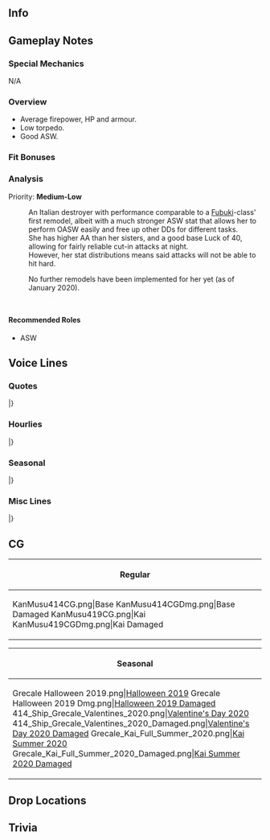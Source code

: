 ==Info==
{{KanmusuInfo|ID=414}}
{{KanmusuInfo|ID=419}}

==Gameplay Notes==
===Special Mechanics===
N/A

===Overview===
* Average firepower, HP and armour.
* Low torpedo.
* Good ASW.

===Fit Bonuses===
{{:{{BASEPAGENAME}}/Equipment Bonuses}}
{{clear}}

===Analysis===
Priority: '''Medium-Low'''
:An Italian destroyer with performance comparable to a [[Fubuki]]-class' first remodel, albeit with a much stronger ASW stat that allows her to perform OASW easily and free up other DDs for different tasks.
:She has higher AA than her sisters, and a good base Luck of 40, allowing for fairly reliable cut-in attacks at night.
:However, her stat distributions means said attacks will not be able to hit hard.

:No further remodels have been implemented for her yet (as of January 2020).

:<small style="color: white">Mia moglie.</small>

====Recommended Roles====
* ASW

==Voice Lines==
===Quotes===
{{ShipquoteHeader}}
{{ShipquoteKai
|scenario = Introduction
|origin =Buon giorno！あたしがMaestrale級駆逐艦次女のGrecale。提督、あたしも可愛がってよね？うふぅ、かわいい！
|translation = Good day! I'm the 2nd of the Maestrale-class destroyers, Grecale. Admiral, you better treat me nicely alright? Ufu, you're cute!<ref>She's asking you to spoil her.</ref>
}}
{{ShipquoteKai|kai = true
|scenario = Introduction
|origin =Buon giorno！Maestrale級駆逐艦次女のGrecale。提督、ちゃんと可愛がってよね？可愛がってくれないと…知らないよ。
|translation =Good day! I'm the 2nd of the Maestrale-class destroyers, Grecale. Admiral, you better treat me really nicely alright? I don't know what I'll do... if you don't.
}}
{{ShipquoteKai
|scenario = Library
|origin =イタリア海軍Maestrale級駆逐艦の次女、Grecaleよ。何？あんまりジロジロ見ないでよ。姉妹たちとの第十駆逐隊で、結構頑張ったのよ。みんな行ってしまったけれど、あたしは戦え抜けた。そして、戦いの後も海の守りについたの。主武装を撤去した司令艦として。覚えておいて。
|translation =I'm the 2nd of the Italian Navy's Maestrale-class destroyers, Grecale. What? Don't keep staring at me. I worked hard with my sisters in the 10th Destroyer Division. Everyone else was gone in the end but I survived the war. After the war, I continued to protect the seas.<ref>She was part of the Marina Militare.</ref> I was even disarmed to serve as the command ship.<ref>In 1959-1960 her weapons were removed and she was converted into a command ship to take over from [[Duca degli Abruzzi]].</ref> Make sure you remember me.
}}
{{ShipquoteKai
|scenario = Secretary 1
|origin =ていとく、ciao!
|translation =Admiral, hello!
}}
{{ShipquoteKai
|scenario = Secretary 2
|origin =あっ、今。Ciao! Ciao! やだ、かわいい。
|translation = Ah, just then. Hello! Hello! My, how cute.
}}
{{ShipquoteKai|kai = true
|scenario = Secretary 2
|origin =提督、こっち、こっち。Ciao! Ciao! やだ、本当かわいい。
|translation =Admiral, look over here. Hello! Hello! My, you're really cute.
}}
{{ShipquoteKai
|scenario = Secretary 3
|origin =提督、ほら、ひらひら！今、見た？見たでしょう！もう、えっちなんだか…って、あれ、どこ見てんの？ちゃんと見てよ！こっちよ！こっち！
|translation = Admiral, look here, flutter, flutter! Did you see just now? You saw didn't you! Jeez, you're so lewd... Eh, huh, where are you looking? Look at me! Look right at me! Look!<ref>She's flapping her skirt.</ref>
}}
{{ShipquoteKai
|scenario = Idle
|origin =ほぉ、Garibaldiじゅん！Ciao!うん、今退屈。そうだよ、昔Garibaldiが改修に入るから、あたしが担当したんだよ！司令部施設を入れるために武装を粗方取っちゃって。大変だったよ！
|translation =Oh, it's Garibaldi! Hello! Yeah, I'm bored now. You know back when you were being remodelled I was put in charge! Nearly all my weapons were stripped to make room for the command facilities. It was really troublesome!<ref>Her role as a command ship was temporary until [[Giuseppe Garibaldi]]'s remodel was completed in 1964.</ref>
}}
{{ShipquoteKai
|scenario = Secretary Married
|origin =あぁ、大淀さん？うん、なんか親近感ある。なんでだろう。提督はどう？はっ、好きなの？まじなの？…大人をからかうなって？まあ、いいんじゃあい！かわいい！
|translation =Ah, Ooyodo? Yeah, I feel a kind of kinship with her. I wonder why. Why do you ask? Ah, do you like her? You seriously do? ..."Don't make fun of adults"? Come on, it's fine! You're cute!<ref>They were both command ships.</ref>
}}
{{ShipquoteKai
|scenario = Wedding
|origin =提督、何？こんなとこ呼び出して…なんか改まちゃって。まさか、告白とか、プロポーズとか？うふぅ、なんちゃって…えっ？あぁ、まじ？うそ、まじで？…あぁ、そうなんだ。そうか…あはぁ、うん。いいよ。提督さん、意外と人を見る目あるね。えへへぇ。
|translation =Admiral, what is it? To call me out to a place like this... You're being so formal. Could it be a confession or propsal? Ufu, just kidding... Eh? Ah, it is? No way, seriously? ...Ah, so it is. I see... Aha, yes. I accept. Admiral, this new side of you is surprising.
}}
{{ShipquoteKai
|scenario = Looking At Scores
|origin =あぁ、なに？数字とか見たいの？いいけど。これかな？
|translation =Ah, what is it? You want to see the numbers or something? Alright. Is this it?
}}
{{ShipquoteKai
|scenario = Joining A Fleet
|origin =第十駆逐隊、Grecale、出発！
|translation =10th Destroyer Division, Grecale, setting off!
}}
{{ShipquoteKai
|scenario = Equipment 1
|origin =へぇ、いいんじゃない。Grazie!
|translation =Hmmm, it's pretty good. Thanks!
}}
{{ShipquoteKai
|scenario = Equipment 2
|origin =魚雷って、こんなにいる？ん、いるか。
|translation =Do I need this many torpedos? Hmm, I guess there is.
}}
{{ShipquoteKai|kai = true
|scenario = Equipment 2
|origin =魚雷、大事じゃない？えっ、対空？んー、そうね。
|translation =Torpedos are important, aren't they? Eh, anti-air? Hmmm, you're right.
}}
{{ShipquoteKai
|scenario = Equipment 3
|origin =へぇー、いいんじゃない。
|translation =Hmm, it's pretty good.
}}
{{ShipquoteKai
|scenario = Supply
|origin =Grazie！お礼は言っとく。
|translation =Thanks! You have my gratitude.
}}
{{ShipquoteKai|kai = true
|scenario = Supply
|origin =Grazie！お礼はキスがいい？そう？
|translation = Thanks! Is a kiss fine as a thank you? No?
}}
{{ShipquoteKai
|scenario = Docking Minor
|origin =あぁ、汗かいちゃった。シャワー、シャワー。
|translation = Aaah, I'm all sweaty. I'm going to take a shower.
}}
{{ShipquoteKai
|scenario = Docking Major
|origin =やだ、やだ。ちょっと痛い。直してくるね。
|translation = Oh no, oh no. I'm a bit hurt. I'll go get fixed up.
}}
{{ShipquoteKai
|scenario = Construction
|origin =なんか出来たみたい。
|translation =Looks like something is complete.
}}
{{ShipquoteKai
|scenario = Returning From Sortie
|origin =提督、みんな帰てきたよ。お疲れだよね。
|translation =Admiral, everyone is back. Good work.
}}
{{ShipquoteKai
|scenario = Starting A Sortie
|origin =姉さん、Libe、ついてきて！イタリア水雷魂ガツンっと見せ…あれ、Sciroccoは？
|translation =Mae, Libe, follow me! We'll show them the raging soul of the Italian torpedo squadr... Huh, where's Scirocco?
}}
{{ShipquoteKai
|scenario = Battle Start
|origin =はぁ、敵さんだよ。やだね。まあ、仕方ない。みんな、用意して。喧嘩だ、喧嘩！
|translation =*Sigh*, it's the enemy. I don't wanna. Well, no helping it. Everyone, get ready. It's time for a fight!
}}
{{ShipquoteKai
|scenario = Attack
|origin =ぶっ放せ！Fuoco!
|translation = Let loose! Fire!
}}
{{ShipquoteKai
|scenario = Air Battle/Daytime Spotting/Night Battle Attack
|origin =こんなんで、どうよ！？
|translation =How's this!?
}}
{{ShipquoteKai
|scenario = Night Battle
|origin =Grecale、夜のお仕事入ります。行っちゃえ！
|translation =Grecale, beginning night work. Let's go!
}}
{{ShipquoteKai
|scenario = MVP
|origin =いい北東の風吹いちゃったね。あたし、意外とやるんだ。また期待しても、いいよ。
|translation =There's a nice wind blowing from the north-east. I'm surprisingly useful. You can expect more from me.
}}
{{ShipquoteKai
|scenario = Minor Damage 1
|origin =あぁー、もう！
|translation =Aaah, jeez!
}}
{{ShipquoteKai
|scenario = Minor Damage 2
|origin =もう、しつこい！そういうの嫌われるよ！
|translation = Aaah, so annoying! I hate this!
}}
{{ShipquoteKai
|scenario = Major Damage
|origin =やだ、やだ、もうありえないし。あたし、絶対沈まないからね！
|translation =Oh no, no, I can't believe this is happening. I definitely won't sink!
}}
{{ShipquoteKai
|scenario = Sunk
|origin =うそ…うそでしょう…あたし、沈むって知らない…えぇ？やだ…うそ…うそだ！
|translation =No way... this can't be happening... I don't know what it's like to sink... Eh... No... Oh no... This can't be real!
}}
|}
<references/>
{{clear}}

===Hourlies===
{{ShipquoteHeader | type = hourly}}
{{ShipquoteKai|kai = true
|scenario = 00:00
|origin =本日は…んー…このMaestrale級の次女、あたし、Grecaleちゃんが秘書官を担当するよ。いいよね？
|translation =Today... Mmm... I, Grecale, 2nd of the Maestrale-class will be your secretary. That's fine right?
}}
{{ShipquoteKai|kai = true
|scenario = 01:00
|origin =時報でしょう？マルヒトマルマル。うん、こんな簡単。あたし、意外と頭いいんだ。見直した？
|translation =The hourly announcement? 0100. Yup, this is easy. I've got a pretty good head on my shoulders. Did that make you think better of me?
}}
{{ShipquoteKai|kai = true
|scenario = 02:00
|origin =マルフタマルマル。提督、どう？うまいっしょう？えへへぇ。
|translation =0200. Admiral, how's that? I'm good at this right? Ehehe.
}}
{{ShipquoteKai|kai = true
|scenario = 03:00
|origin =マルサンマルマル。やばい、もうちょっと飽きてきた。
|translation =0300. Oh no, I'm getting a bit bored already.
}}
{{ShipquoteKai|kai = true
|scenario = 04:00
|origin =マルヨンマルマル。提督、まだ起きてる？あたし、ちょっと寝ていい？えぇ、だめ？
|translation =0400. Admiral, you're still awake? Can I sleep for a while? Eh, I can't?
}}
{{ShipquoteKai|kai = true
|scenario = 05:00
|origin =マルゴーマルマル。んー、もう朝か？お肌に悪いなぁ、これ。ん…はうぅー。
|translation =0500. Ngh, it's morning already? This is bad for my skin. Ngh... *yaaaawn*.
}}
{{ShipquoteKai|kai = true
|scenario = 06:00
|origin =マルロクマルマル。あぁ、あれね？おまかせ。艦隊、総員起こし！朝だ！起きろう！
|translation =0600. Ah, I need to do that right? Fleet, all hands assemble! It's morning! Wake up!
}}
{{ShipquoteKai|kai = true
|scenario = 07:00
|origin =マルナナマルマル。朝食はどこ？えっ、あたし？なんで？
|translation =0700. Where's breakfast? Eh, I need to make it? Why me?
}}
{{ShipquoteKai|kai = true
|scenario = 08:00
|origin =提督が作った日本式の朝食、なかなかよ。お店出せるじゃない？ごちそうさま。
|translation =The Japanese-style breakfast you made is quite good. Couldn't you open a store with this? Thanks for the meal.
}}
{{ShipquoteKai|kai = true
|scenario = 09:00
|origin =マルキュウマルマル。あぁ、姉さん、おはよう。ん？なに難しい顔してんの？…えぇ、日本語？おぉ。
|translation =0900. Ah, Mae, good morning. Hmmm, why do you look so serious? ...Eh, Japanese? Oh.
}}
{{ShipquoteKai|kai = true
|scenario = 10:00
|origin =ヒトマルマルマ…はぁ、Italiaさん、Libe、おはよう！ん、そろそろ艦隊出撃しちゃいます？
|translation =100... Ah, Italia, Libe, good morning! Hmm, shall we sortie the fleet soon?
}}
{{ShipquoteKai|kai = true
|scenario = 11:00
|origin =ヒトヒトマルマル。な～に、提督？あたしのこと、熱い目で見ちゃって。ほら、ほら、見たい？えっ？Libe見てた？はぁー？
|translation =1100. What is it~, Admiral? You're looking at me with such a passionate gaze. Come on, do you want a peek? Eh? You're looking at Libe? Huuuh?
}}
{{ShipquoteKai|kai = true
|scenario = 12:00
|origin =ヒトフタマルマル。やった、お昼！姉さんからもらったbrioche食べよ。んー、美味しい！
|translation =1200.Yay, it's lunchtime! Let's eat the brioche that I got from my older sister. Mmm, it's delicious!
}}
{{ShipquoteKai|kai = true
|scenario = 13:00
|origin =ヒトサン…ん…マルマル……ん…美味しいけど、あま食べすぎたらparasiccoかな。どう思う？
|translation =13... *chewing*... 00... *chewing*... It's delicious but if I eat too much I'll get too fat. What do you think?
}}
{{ShipquoteKai|kai = true
|scenario = 14:00
|origin =ヒトヨンマルマル。さあ、腹ごなしに少し運動しちゃう？でも、海でのんびりもいいよね？提督もそう思うだろう？
|translation =1400. Now, shall we get some exercise to help our digestion? But, just relaxing on the sea is nice too right? Don't you think so too?
}}
{{ShipquoteKai|kai = true
|scenario = 15:00
|origin =ヒトゴーマルマル。あぁ、大淀さん！Ciao！うん、元気。大淀さんも大変だと思うけど、頑張って。なんか応援しちゃう。しちゃうよ、あたし！
|translation =1500. Ah, Ooyodo! Hello! Yup, I'm fine. I feel like you've got a lot on your shoulders but do your best. I kind of feel like cheering for you. I really do!
}}
{{ShipquoteKai|kai = true
|scenario = 16:00
|origin =そうね、駆逐艦はやっぱり駆逐艦。あたしはやっぱり主砲も魚雷も持っときたいかな。できれば。でも、任務だったらもちろん仕方ない。時間？ヒトロクマルマル。
|translation =That's true, destroyers should be destroyers. I would definitely like my guns and torpedoes back. If I could. But, I can't help it if it's for a mission. The time? 1600.
}}
{{ShipquoteKai|kai = true
|scenario = 17:00
|origin =ヒトナナマルマル。見て、見て、ほら、夕日。あんなに赤いんだね。夕日はどこで見てもきれい。。ねぇ？
|translation =1700. Come on, look at that sunset. It's so red. The sunset is beautiful no matter where you see it. Don't you think so?
}}
{{ShipquoteKai|kai = true
|scenario = 18:00
|origin =ヒトハチマルマル。夕食の時間ね。たまにはあたし作ろうっか？えぇ、できるよ！当たり前じゃない。やらないだけ。はぁ？じゃあ、やったげる。何食べたい？
|translation =1800. It's dinnertime. Shall I make it once in a while? Eh, I can do it! Of course I can. I just don't want to. Huuh? Then I'll show you. What would you like to eat?
}}
{{ShipquoteKai|kai = true
|scenario = 19:00
|origin =本格ピザ？ん、材料あるかな…はい…はい、はい…っと…あるね。じゃあ、作ったげる。窯がないから、 オーブン かな。まあ、任せておいて。さあ、座った、座った。
|translation =An authentic pizza? Hmmm, I wonder if we have the ingredients for it... Yes... yes, yes... and... yes we do. I'll go make one for you then. Since we don't have a stone oven I'll just use a normal one then. Well, leave it to me. Go on, go take a seat.
}}
{{ShipquoteKai|kai = true
|scenario = 20:00
|origin =時間？そうか。今フタマルマルマル。さあ、できた。Margherita、これがmarinara、こっちはgenovese。さあ、召し上がれ。どう？あたしの実力は？
|translation =The time? Oh right. It's now 2000. There, it's done. This is margherita<ref>[https://en.wikipedia.org/wiki/Pizza_Margherita Pizza margherita]</ref>, this is marinara<ref>[https://en.wikipedia.org/wiki/Pizza_marinara Pizza marinara]</ref> and this is genovese<ref>https://it.wikipedia.org/wiki/Pizza#Pizza_genovese Pizza genovese] is pizza with a bit of milk in the dough to make it fluffier.</ref>. Go on, help yourself. What do you think of my skills?
}}
{{ShipquoteKai|kai = true
|scenario = 21:00
|origin =ワインもう一本開けようか？あぁ、あたしは飲まないけどさ。時間？時間はそうね、フタヒトマルマル。
|translation =Shall I open another bottle of wine? Ah, I won't drink any though. The time? Let me see, the time is now 2100.
}}
{{ShipquoteKai|kai = true
|scenario = 22:00
|origin =フタフタマルマル。あぁ、毎日やかましいのが帰ってきたね。うるさいけど、あたしは好きだな、あいつら。
|translation =2200. Ah, the forever noisy ones are back. They're loud but I do like them.
}}
{{ShipquoteKai|kai = true
|scenario = 23:00
|origin =フタサンマルマル。提督、今日も一日お疲れ様さ。夜は一緒に寝るかい？…って、おい、冗談だよ！冗談！って、何だその顔！？ん、やられた！クソ！
|translation =2300. Admiral, thanks for your hard work everyday. Would you like to sleep together tonight? ...Hey, hey, I'm just joking! It was just a joke! Hey, what's with that look!? Nnngh, you got me! Damnit!
}}
|}
<references/>
{{clear}}

===Seasonal===
{{SeasonalHeaderOld}}
{{SeasonalQuote
|scenario = [[Seasonal/Autumn_2019|Autumn 2019]]
|origin = 秋！これが日本の鎮守府の秋祭り。なんか好き。提督、あれなに？えへぇ、買って、買って！食べたい！
|translation =	It's autumn! So this is Japan's Naval District Autumn Festival. I kinda like it. Admiral, what's that? Ehe, come on, buy it for me! I want to try it!
|audio = Grecale_Autumn_2019_Sec1.mp3
|notes = 
}}
{{SeasonalQuote
|scenario = [[Seasonal/Saury_2019|Saury 2019]]
|origin = 	Libeかわいいじゃん！いいな…私もやっちゃおかな…
|translation =	Libe you look cute! That's nice... I wonder if I should wear one too..
|audio = Grecale_Saury_2019_Sec1.mp3
|notes = Halloween line.
}}
{{SeasonalQuote
|scenario = [[Seasonal/Saury_2019|Saury 2019]]
|origin = 	ibeかわいいじゃん！いいな…あたしもやっちゃおかな……ほぉ……どうだ！？ドン！
|translation =	Libe you look cute! That's nice... I wonder if I should wear one too... Hmmm... How's this!? Ta-dah!
|audio = Grecale_Halloween_2019_Sec1.mp3
|notes = Halloween line. Added after 2019/10/31 live update.
}}
{{SeasonalQuote
|scenario = [[Seasonal/End_of_Year_2019|End of Year 2019]]
|origin = えぇー、第十駆逐隊で大掃除だってえぇぇー…？いいよ、そういうの。姉さん、リベ、任せておいて、いい？
|translation =	Eeeeeeeh, Destroyer Division 10 has to do some spring cleaaaaaaaaning...? Do we really have to? Nee-san, Libe, can I leave it to you?
|audio = Grecale_Year_End_2019_Secretary_1.mp3
|notes = 
}}
{{SeasonalQuote
|scenario = [[Seasonal/New_Year_2020|New Year 2020]]
|origin = 提督、あけおめことよろ！あたしも、大分ここになじんできたっしょ？ねえ？
|translation =	Admiral, Happy New Year! I've gotten quite comfortable here haven't I? Right?
|audio = Grecale_New_Year_2020_Secretary_1.mp3
|notes = 
}}
{{SeasonalQuote
|scenario = [[Seasonal/Setsubun_2020|Setsubun 2020]]
|origin = 待ってたよ！節分！リベ、あいつをやるのかい？あいつはやばいよ。空母にしておけよ！ありゃあ隙がある。
|translation =	I've been waiting for Setsubun! Libe, do you think you can take her? She'll be a tough one. Just pretend she's a carrier! There, she's wide open.
|audio = Grecale_Setsubun_2020_Secretary_1.mp3
|notes = 
}}
{{SeasonalQuote
|scenario = [[Seasonal/Valentine%27s_Day_2020|Valentine's Day 2020]]
|origin = 提督、これなーんだ？ね、ほしいっしょ？えぇ、そうでもない？ほら！ありがたがってよ！
|translation =	Admiral, guess what thiiis is~? Hey, you want it? Eh, you don't mind either way? Come on! Show some appreciation!
|audio = Grecale_Valentines_2020_Secretary_1.mp3
|notes = 
}}
{{SeasonalQuote
|scenario = [[Seasonal/Coming_of_Spring_2020|Spring 2020]]
|origin = オハーナミ？ヤルヤル！まぜてまぜて！
|translation =	Flower viewing? I really wanna do that! Let me do it!
|audio = Grecale_Spring_2020_Secretary_1.mp3
|notes = 
}}
{{SeasonalQuote
|scenario = [[Seasonal/Seventh_Anniversary|7th Anniversary]]
|origin = 提督、七周年なんだってね。おめでとう。あたしもお祝いしてあげる。キスでいい？んー。ん？逃げるな！
|translation =	Admiral, it's the 7th Anniversary. Congrats. Let me give you something to celebrate. How about a kiss? Nnnn. Hey? Don't run!
|audio = Grecale_7th_Anniversary_Secretary_2.mp3
|notes = Secretary 2
}}
{{SeasonalQuote
|scenario = [[Seasonal/Rainy_Season_2020|Rainy Season 2020]]
|origin = 	これが「ツーユー」か？魔除けづ作りの季節だろう？ヤルヤル！
|translation =	So this is "tsuuyuu"? It's a season for making charms right? I wanna make it!
|audio = Grecale_Rainy_Season_2020_Secretary_1.mp3
|notes = 
}}
{{SeasonalQuote
|scenario = [[Seasonal/Summer_2020|Summer 2020]]
|origin = やっちまった！提督、見て、見て！どう？どうかな〜？…ほら！そっぽ向くな！ちゃんと見てよ！ 
|translation =	I put it on! Admiral, go on and have a good look! Well? How is it? ...Hey! Don't look away! Pay attention to me! 
|audio = Grecale_Summer_2020_Secretary_1.mp3
|notes = 
}}
{{SeasonalQuote
|scenario = [[Seasonal/White_Day_2021|White Day2021]]
|origin =提督、これ、お返し？うん、ありがとう。 
|translation =	Admiral, is this for me? Yeah, thanks. 
|audio = Grecale_White_Day_2021_Secretary_1.mp3
|notes =
}}
{{SeasonalQuote
|scenario = [[Seasonal/Eighth_Anniversary|8th Anniversary]]
|origin = 提督、八周年なんだってね。おめでとう！あたしもお祝いしてあげるよ。ほら。って！逃げるな！
|translation =	Admiral, I heard it's the 8th Anniversary. Congrats! Let me give you a little something to celebrate. Come on. Hey! Don't run!
|audio = Grecale_8th Anniversary_Secretary_1.mp3
|notes = 
}}
|}<references/>

{{clear}}

===Misc Lines===
{{SeasonalHeaderOld}}
{{SeasonalQuote
|scenario = [[Summer_2019_Event|Summer Event 2019]]
|origin = あぁー、みっけちゃった。みんないいかい？味方艦隊を援護するよ。Grecale隊、突入！続け！
|translation =	Ah, we've found them. Everyone ready? We'll support the allied fleet. Grecale Squadron, charge! Forwards!
|audio = Ship_Voice_Grecale_Kai_Summer_2019_Event_Friend_Fleet_1.mp3
|notes = Friend Fleet Line
}}
{{SeasonalQuote
|scenario = [[Summer_2019_Event|Summer Event 2019]]
|origin = Va bene. Grecale、了解。増速、突撃！
|translation =	Alright. Grecale, acknowledging. Increase speed, attack!
|audio = Ship_Voice_Grecale_Kai_Summer_2019_Event_Friend_Fleet_2.mp3
|notes = Friend Fleet Line
}}
|}<references/>

{{clear}}

==CG==
{| class="mw-collapsible mw-collapsed wikitable" style="width: 100%;"
!Regular
|-
|<gallery>
KanMusu414CG.png|Base
KanMusu414CGDmg.png|Base Damaged
KanMusu419CG.png|Kai
KanMusu419CGDmg.png|Kai Damaged
</gallery>
|}

{| class="mw-collapsible mw-collapsed wikitable" style="width: 100%;"
!Seasonal
|-
|<gallery>
Grecale Halloween 2019.png|[[Seasonal/Saury 2019|Halloween 2019]]
Grecale Halloween 2019 Dmg.png|[[Seasonal/Saury 2019|Halloween 2019 Damaged]]
414_Ship_Grecale_Valentines_2020.png|[[Seasonal/Valentine%27s_Day_2020|Valentine's Day 2020]]
414_Ship_Grecale_Valentines_2020_Damaged.png|[[Seasonal/Valentine%27s_Day_2020|Valentine's Day 2020 Damaged]]
Grecale_Kai_Full_Summer_2020.png|[[Seasonal/Summer_2020|Kai Summer 2020]]
Grecale_Kai_Full_Summer_2020_Damaged.png|[[Seasonal/Summer_2020|Kai Summer 2020 Damaged]]
</gallery>
|}

==Drop Locations==

==Trivia==
{{Shiplist}}